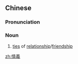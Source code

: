 {{also|情义}}
==Chinese==
{{zh-forms|s=情义}}

===Pronunciation===
{{zh-pron
|m=qíngyì
|c=cing4 ji6
|h=pfs=chhìn-ngi
|mn=chêng-gī
|cat=n
}}

===Noun===
{{zh-noun}}

# [[tie]]s of [[relationship]]/[[friendship]]
#: {{zh-x|情義 已 失去，恩愛 都 失去|'''Friendship''' has already gone, and so has the love|C-LIT|ref='''1983''', {{w2|zh|陳百強}}, {{w2|zh|偏偏喜歡你 (專輯)|偏偏喜歡你}}}}

[[zh:情義]]